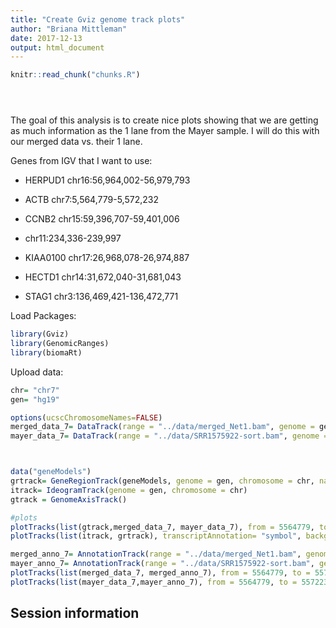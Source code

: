 ```yaml
---
title: "Create Gviz genome track plots"
author: "Briana Mittleman"
date: 2017-12-13
output: html_document
---
```


<!-- The file analysis/chunks.R contains chunks that define default settings
shared across the workflowr files. -->
```r
knitr::read_chunk("chunks.R")
```

<!-- Update knitr chunk options -->
```r
```

<!-- Insert the date the file was last updated -->
```r
```

<!-- Insert the code version (Git commit SHA1) if Git repository exists and R
 package git2r is installed -->
```r
```

<!-- Add your analysis here -->



The goal of this analysis is to create nice plots showing that we are getting as much information as the 1 lane from the Mayer sample. I will do this with our merged data vs. their 1 lane.  

Genes from IGV that I want to use: 

* HERPUD1 chr16:56,964,002-56,979,793  

* ACTB chr7:5,564,779-5,572,232  

* CCNB2 chr15:59,396,707-59,401,006  


* chr11:234,336-239,997 

* KIAA0100 chr17:26,968,078-26,974,887  

* HECTD1 chr14:31,672,040-31,681,043  


* STAG1 chr3:136,469,421-136,472,771  


Load Packages:  
```r
library(Gviz)
library(GenomicRanges)
library(biomaRt)
```


Upload data:  
```r

chr= "chr7"
gen= "hg19"

options(ucscChromosomeNames=FALSE)
merged_data_7= DataTrack(range = "../data/merged_Net1.bam", genome = gen, type = "h", name = "Merged", window = -1, chromosome = "7")
mayer_data_7= DataTrack(range = "../data/SRR1575922-sort.bam", genome = gen, type = "h", name = "Mayer", window = -1, chromosome = "7")



data("geneModels")
grtrack= GeneRegionTrack(geneModels, genome = gen, chromosome = chr, name = "Gene Model")
itrack= IdeogramTrack(genome = gen, chromosome = chr)
gtrack = GenomeAxisTrack()

#plots
plotTracks(list(gtrack,merged_data_7, mayer_data_7), from = 5564779, to = 5572232,  background.title="darkblue",  background.panel = "#FFFEDB")
plotTracks(list(itrack, grtrack), transcriptAnnotation= "symbol", background.title="blue")
```

```r
merged_anno_7= AnnotationTrack(range = "../data/merged_Net1.bam", genome = gen, name = "Merged", window = -1, chromosome = "7")
mayer_anno_7= AnnotationTrack(range = "../data/SRR1575922-sort.bam", genome = gen, name = "Mayer", window = -1, chromosome = "7")
plotTracks(list(merged_data_7, merged_anno_7), from = 5564779, to = 5572232)
plotTracks(list(mayer_data_7,mayer_anno_7), from = 5564779, to = 5572232)
```


## Session information

<!-- Insert the session information into the document -->
```r
```
